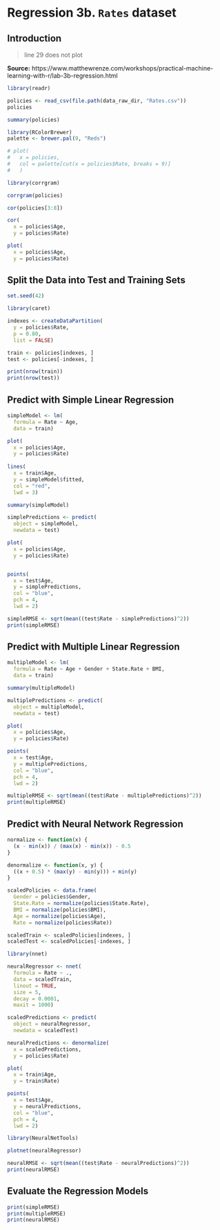 # Regression 3b. `Rates` dataset


## Introduction

> line 29 does not plot

**Source:** https://www.matthewrenze.com/workshops/practical-machine-learning-with-r/lab-3b-regression.html

```r
library(readr)

policies <- read_csv(file.path(data_raw_dir, "Rates.csv"))
policies
```

```r
summary(policies)
```

```r
library(RColorBrewer)
palette <- brewer.pal(9, "Reds")
```


```r
# plot(
#   x = policies,
#   col = palette[cut(x = policies$Rate, breaks = 9)]
#   )
```

```r
library(corrgram)

corrgram(policies)
```


```r
cor(policies[3:8])
```

```r
cor(
  x = policies$Age, 
  y = policies$Rate)
```

```r
plot(
  x = policies$Age, 
  y = policies$Rate)
```

## Split the Data into Test and Training Sets

```r
set.seed(42)

```


```r
library(caret)

indexes <- createDataPartition(
  y = policies$Rate,
  p = 0.80,
  list = FALSE)

train <- policies[indexes, ]
test <- policies[-indexes, ]

```

```r
print(nrow(train))
print(nrow(test))
```

## Predict with Simple Linear Regression

```r
simpleModel <- lm(
  formula = Rate ~ Age,
  data = train)
```

```r
plot(
  x = policies$Age, 
  y = policies$Rate)
  
lines(
  x = train$Age,
  y = simpleModel$fitted, 
  col = "red",
  lwd = 3)
```

```r
summary(simpleModel)
```

```r
simplePredictions <- predict(
  object = simpleModel,
  newdata = test)
```

```r
plot(
  x = policies$Age, 
  y = policies$Rate)


points(
  x = test$Age,
  y = simplePredictions,
  col = "blue",
  pch = 4,
  lwd = 2)
```

```r
simpleRMSE <- sqrt(mean((test$Rate - simplePredictions)^2))
print(simpleRMSE)
```

## Predict with Multiple Linear Regression

```r
multipleModel <- lm(
  formula = Rate ~ Age + Gender + State.Rate + BMI,
  data = train)
```

```r
summary(multipleModel)
```

```r
multiplePredictions <- predict(
  object = multipleModel,
  newdata = test)
```

```r
plot(
  x = policies$Age, 
  y = policies$Rate)

points(
  x = test$Age,
  y = multiplePredictions,
  col = "blue",
  pch = 4,
  lwd = 2)
```

```r
multipleRMSE <- sqrt(mean((test$Rate - multiplePredictions)^2))
print(multipleRMSE)
```

## Predict with Neural Network Regression

```r
normalize <- function(x) {
  (x - min(x)) / (max(x) - min(x)) - 0.5
}
```

```r
denormalize <- function(x, y) {
  ((x + 0.5) * (max(y) - min(y))) + min(y)
}
```

```r
scaledPolicies <- data.frame(
  Gender = policies$Gender,
  State.Rate = normalize(policies$State.Rate),
  BMI = normalize(policies$BMI),
  Age = normalize(policies$Age),
  Rate = normalize(policies$Rate))
```

```r
scaledTrain <- scaledPolicies[indexes, ]
scaledTest <- scaledPolicies[-indexes, ]

```

```r
library(nnet)

neuralRegressor <- nnet(
  formula = Rate ~ .,
  data = scaledTrain,
  linout = TRUE,
  size = 5,
  decay = 0.0001,
  maxit = 1000)
```

```r
scaledPredictions <- predict(
  object = neuralRegressor, 
  newdata = scaledTest)
```

```r
neuralPredictions <- denormalize(
  x = scaledPredictions, 
  y = policies$Rate)
```

```r
plot(
  x = train$Age, 
  y = train$Rate)

points(
  x = test$Age,
  y = neuralPredictions,
  col = "blue",
  pch = 4,
  lwd = 2)
```

```r
library(NeuralNetTools)

plotnet(neuralRegressor)
```

```r
neuralRMSE <- sqrt(mean((test$Rate - neuralPredictions)^2))
print(neuralRMSE)
```

## Evaluate the Regression Models

```r
print(simpleRMSE)
print(multipleRMSE)
print(neuralRMSE)
```
